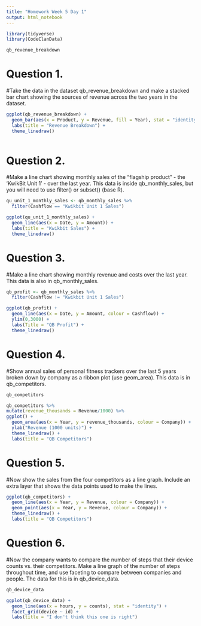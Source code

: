 ```yaml
---
title: "Homework Week 5 Day 1"
output: html_notebook
---
```


```r
library(tidyverse)
library(CodeClanData)
```

```r
qb_revenue_breakdown
```

# Question 1.

#Take the data in the dataset qb_revenue_breakdown and make a stacked bar chart showing the sources of revenue across the two years in the dataset. 

```r
ggplot(qb_revenue_breakdown) +
  geom_bar(aes(x = Product, y = Revenue, fill = Year), stat = "identity") +
  labs(title = "Revenue Breakdown") +
  theme_linedraw()
  
```

# Question 2.
#Make a line chart showing monthly sales of the “flagship product” - the ‘KwikBit Unit 1’ - over the last year. This data is inside qb_monthly_sales, but you will need to use filter() or subset() (base R).

```r
qu_unit_1_monthly_sales <- qb_monthly_sales %>% 
  filter(Cashflow == "Kwikbit Unit 1 Sales")
```

```r
ggplot(qu_unit_1_monthly_sales) +
  geom_line(aes(x = Date, y = Amount)) +
  labs(title = "Kwikbit Sales") +
  theme_linedraw()
```

# Question 3.
#Make a line chart showing monthly revenue and costs over the last year. This data is also in qb_monthly_sales.

```r
qb_profit <- qb_monthly_sales %>% 
  filter(Cashflow != "Kwikbit Unit 1 Sales")
```

```r
ggplot(qb_profit) +
  geom_line(aes(x = Date, y = Amount, colour = Cashflow)) +
  ylim(0,3000) +
  labs(Title = "QB Profit") +
  theme_linedraw()
```

# Question 4.
#Show annual sales of personal fitness trackers over the last 5 years broken down by company as a ribbon plot (use geom_area). This data is in qb_competitors. 

```r
qb_competitors
```
```r
qb_competitors %>% 
mutate(revenue_thousands = Revenue/1000) %>% 
ggplot() +
  geom_area(aes(x = Year, y = revenue_thousands, colour = Company)) +
  ylab("Revenue (1000 units)") +
  theme_linedraw() +
  labs(title = "QB Competitors")
```

# Question 5.
#Now show the sales from the four competitors as a line graph. Include an extra layer that shows the data points used to make the lines. 

```r
ggplot(qb_competitors) +
  geom_line(aes(x = Year, y = Revenue, colour = Company)) +
  geom_point(aes(x = Year, y = Revenue, colour = Company)) +
  theme_linedraw() +
  labs(title = "QB Competitors")
```

# Question 6.
#Now the company wants to compare the number of steps that their device counts vs. their competitors. Make a line graph of the number of steps throughout time, and use faceting to compare between companies and people. The data for this is in qb_device_data. 

```r
qb_device_data
```

```r
ggplot(qb_device_data) +
  geom_line(aes(x = hours, y = counts), stat = "identity") +
  facet_grid(device ~ id) +
  labs(title = "I don't think this one is right")
```

